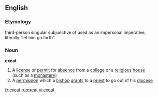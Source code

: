 ==English==
===Etymology===
{{etyl|la|en}} third-person singular subjunctive of {{term|exeo|exeō|depart|lang=la}} used as an impersonal imperative, literally “let him go forth”.

===Noun===
'''exeat'''
# A [[license]] or [[permit]] for [[absence]] from a [[college]] or a [[religious]] [[house]] (such as a [[monastery]])
# A [[permission]] which a [[bishop]] [[grant]]s to a [[priest]] to go out of his [[diocese]]

[[fr:exeat]]
[[ru:exeat]]
[[vi:exeat]]